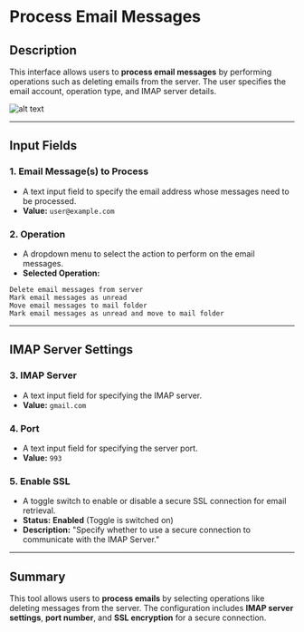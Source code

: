 # Process Email Messages

## **Description**

This interface allows users to **process email messages** by performing operations such as deleting emails from the server. The user specifies the email account, operation type, and IMAP server details.

![alt text](../../assets/email/process-email-messages.png)

---

## **Input Fields**

### **1. Email Message(s) to Process**

- A text input field to specify the email address whose messages need to be processed.
- **Value:** `user@example.com`

### **2. Operation**

- A dropdown menu to select the action to perform on the email messages.
- **Selected Operation:**

```plaintext
Delete email messages from server
Mark email messages as unread
Move email messages to mail folder
Mark email messages as unread and move to mail folder
```

---

## **IMAP Server Settings**

### **3. IMAP Server**

- A text input field for specifying the IMAP server.
- **Value:** `gmail.com`

### **4. Port**

- A text input field for specifying the server port.
- **Value:** `993`

### **5. Enable SSL**

- A toggle switch to enable or disable a secure SSL connection for email retrieval.
- **Status:** **Enabled** (Toggle is switched on)
- **Description:** "Specify whether to use a secure connection to communicate with the IMAP Server."

---

## **Summary**

This tool allows users to **process emails** by selecting operations like deleting messages from the server. The configuration includes **IMAP server settings**, **port number**, and **SSL encryption** for a secure connection.